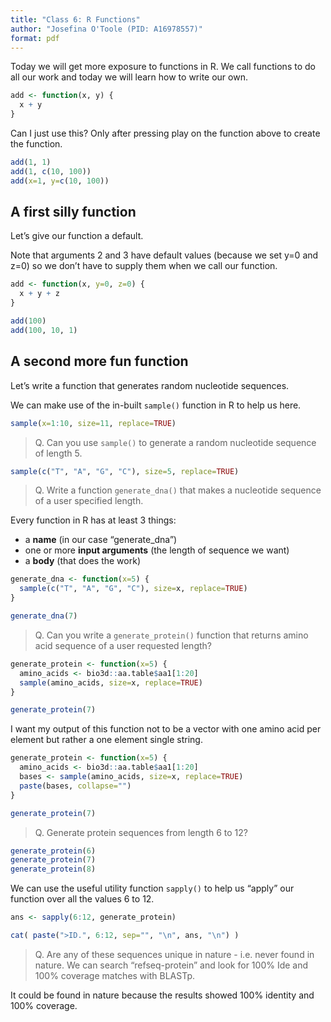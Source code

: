 ```yaml
---
title: "Class 6: R Functions"
author: "Josefina O'Toole (PID: A16978557)"
format: pdf
---
```


Today we will get more exposure to functions in R. We call functions to do all our work and today we will learn how to write our own.

```r
add <- function(x, y) {
  x + y
}
```

Can I just use this? Only after pressing play on the function above to create the function.

```r
add(1, 1)
add(1, c(10, 100))
add(x=1, y=c(10, 100))
```

## A first silly function

Let's give our function a default.

Note that arguments 2 and 3 have default values (because we set y=0 and z=0) so we don't have to supply them when we call our function.
```r
add <- function(x, y=0, z=0) {
  x + y + z 
}

add(100)
add(100, 10, 1)
```

## A second more fun function

Let's write a function that generates random nucleotide sequences.

We can make use of the in-built `sample()` function in R to help us here.

```r
sample(x=1:10, size=11, replace=TRUE)
```

> Q. Can you use `sample()` to generate a random nucleotide sequence of length 5.

```r
sample(c("T", "A", "G", "C"), size=5, replace=TRUE)
```

> Q. Write a function `generate_dna()` that makes a nucleotide sequence of a user specified length.

Every function in R has at least 3 things:

- a **name** (in our case "generate_dna")
- one or more **input arguments** (the length of sequence we want)
- a **body** (that does the work)

```r
generate_dna <- function(x=5) {
  sample(c("T", "A", "G", "C"), size=x, replace=TRUE)
}

generate_dna(7)
```

> Q. Can you write a `generate_protein()` function that returns amino acid sequence of a user requested length?

```r
generate_protein <- function(x=5) {
  amino_acids <- bio3d::aa.table$aa1[1:20]
  sample(amino_acids, size=x, replace=TRUE)
}

generate_protein(7)
```

I want my output of this function not to be a vector with one amino acid per element but rather a one element single string.

```r

generate_protein <- function(x=5) {
  amino_acids <- bio3d::aa.table$aa1[1:20]
  bases <- sample(amino_acids, size=x, replace=TRUE)
  paste(bases, collapse="")
}

generate_protein(7)

```

> Q. Generate protein sequences from length 6 to 12?

```r
generate_protein(6)
generate_protein(7)
generate_protein(8)
```

We can use the useful utility function `sapply()` to help us "apply" our function over all the values 6 to 12.

```r
ans <- sapply(6:12, generate_protein)
```

```r
cat( paste(">ID.", 6:12, sep="", "\n", ans, "\n") )
```

> Q. Are any of these sequences unique in nature - i.e. never found in nature. We can search "refseq-protein" and look for 100% Ide and 100% coverage matches with BLASTp.

It could be found in nature because the results showed 100% identity and 100% coverage.




